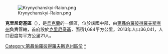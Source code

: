 [[Image:Krynychanskyi-Raion.png|right]]

{{Coord|48|21|46|N|34|27|40|E|display=title}}

'''克里尼奇基區'''（{{lang-uk|Криничанський район}}），是[[烏克蘭|烏克蘭]]的一個區，位於該國中部，由[[第聶伯羅彼得羅夫斯克州|第聶伯羅彼得羅夫斯克州]]負責管轄，首府設於[[克里尼奇基|克里尼奇基]]，面積1,684平方公里，2013年人口36,041，人口密度每平方公里21人。

{{DEFAULTSORT:Криничанський район}}
[[Category:第聶伯羅彼得羅夫斯克州區份|Category:第聶伯羅彼得羅夫斯克州區份]]
[[Category:克里尼奇基區|*]]

{{Dnipropetrovsk-geo-stub}}